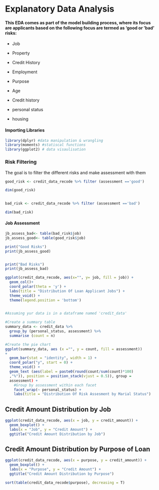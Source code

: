 # Explanatory Data Analysis

#### This EDA comes as part of the model building process, where its focus are applicants based on the following focus are termed as 'good or 'bad' risks:

-   Job

-   Property

-   Credit History

-   Employment

-   Purpose

-   Age

-   Credit history

-   personal status

-   housing

#### Importing Libraries

```r
library(dplyr) #data manipulation & wrangling
library(moments) #statiscal functions
library(ggplot2) # data visaulisation
```

### Risk Filtering

The goal is to filter the different risks and make assessment with them

```r
good_risk <- credit_data_recode %>% filter (assessment =='good')

dim(good_risk)
  
```

```r
bad_risk <- credit_data_recode %>% filter (assessment =='bad')

dim(bad_risk)
```

#### Job Assessment

```r
jb_assess_bad<- table(bad_risk$job)
jb_assess_good<- table(good_risk$job)

print("Good Risks")
print(jb_assess_good)


print("Bad Risks")
print(jb_assess_bad)

```

```r
ggplot(credit_data_recode, aes(x="", y= job, fill = job)) + 
  geom_col()+
  coord_polar(theta = 'y') +
  labs(title = "Distribution Of Loan Applicant Jobs") +
  theme_void() +
  theme(legend.position = 'bottom')
  
```

```r
#Assuming yur data is in a dataframe named 'credit_data'

#Create a summary table
summary_data <- credit_data %>% 
  group_by (personal_status, assessment) %>%
  summarise (count = n)

#Create the pie chart
ggplot(summary_data, aes (x ="", y = count, fill = assessment)) 
+
  geom_bar(stat = "identity", width = 1) +
  coord_polar("y", start = 0) +
  theme_void() +
  geom_text (aes(label = paste0(round(count/sum(count)*100)
  ,"%")), position = position_stack(vjust = 0.5)), group = 
  assessment) + 
    #Group by assessment within each facet
    facet_wrap(~ personal_status) +
    labs(title = "Distribution Of Risk Assesment by Marial Status")
```

## Credit Amount Distribution by Job

```r
ggplot(credit_data_recode, aes(x = job, y = credit_amount)) +
  geom_boxplot() +
  labs(x = "Job", y = "Credit Amount") +
  ggtitle("Credit Amount Distribution by Job")
```

## Credit Amount Distribution by Purpose of Loan

```r
ggplot(credit_data_recode, aes(x = purpose, y = credit_amount)) +
  geom_boxplot() +
  labs(x = "Purpose", y = "Credit Amount") +
  ggtitle("Credit Amount Distribution by Purpose")
```

```r
sort(table(credit_data_recode$purpose), decreasing = T)
```
